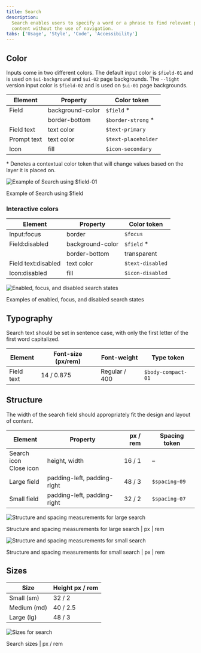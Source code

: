 ```yaml
---
title: Search
description:
  Search enables users to specify a word or a phrase to find relevant pieces of
  content without the use of navigation.
tabs: ['Usage', 'Style', 'Code', 'Accessibility']
---
```


## Color

Inputs come in two different colors. The default input color is `$field-01` and
is used on `$ui-background` and `$ui-02` page backgrounds. The `--light` version
input color is `$field-02` and is used on `$ui-01` page backgrounds.

| Element     | Property         | Color token         |
| ----------- | ---------------- | ------------------- |
| Field       | background-color | `$field` \*         |
|             | border-bottom    | `$border-strong` \* |
| Field text  | text color       | `$text-primary`     |
| Prompt text | text color       | `$text-placeholder` |
| Icon        | fill             | `$icon-secondary`   |

<Caption>
  * Denotes a contextual color token that will change values based on the layer
  it is placed on.
</Caption>
<div className="image--fixed">

![Example of Search using $field-01](images/search-style-4.png)

</div>

<Caption>Example of Search using $field</Caption>

### Interactive colors

| Element             | Property         | Color token      |
| ------------------- | ---------------- | ---------------- |
| Input:focus         | border           | `$focus`         |
| Field:disabled      | background-color | `$field` \*      |
|                     | border-bottom    | transparent      |
| Field text:disabled | text color       | `$text-disabled` |
| Icon:disabled       | fill             | `$icon-disabled` |

<div className="image--fixed">

![Enabled, focus, and disabled search states](images/search-style-1.png)

</div>

<Caption>Examples of enabled, focus, and disabled search states</Caption>

## Typography

Search text should be set in sentence case, with only the first letter of the
first word capitalized.

| Element    | Font-size (px/rem) | Font-weight   | Type token         |
| ---------- | ------------------ | ------------- | ------------------ |
| Field text | 14 / 0.875         | Regular / 400 | `$body-compact-01` |

## Structure

The width of the search field should appropriately fit the design and layout of
content.

| Element                      | Property                    | px / rem | Spacing token |
| ---------------------------- | --------------------------- | -------- | ------------- |
| Search icon <br/> Close icon | height, width               | 16 / 1   | –             |
| Large field                  | padding-left, padding-right | 48 / 3   | `$spacing-09` |
| Small field                  | padding-left, padding-right | 32 / 2   | `$spacing-07` |

<div className="image--fixed">

![Structure and spacing measurements for large search](images/search-style-2.png)

</div>

<Caption>
  Structure and spacing measurements for large search | px | rem
</Caption>

<div className="image--fixed">

![Structure and spacing measurements for small search](images/search-style-3.png)

</div>

<Caption>
  Structure and spacing measurements for small search | px | rem
</Caption>

## Sizes

| Size        | Height px / rem |
| ----------- | --------------- |
| Small (sm)  | 32 / 2          |
| Medium (md) | 40 / 2.5        |
| Large (lg)  | 48 / 3          |

<div className="image--fixed">

![Sizes for search](images/search-style-size.png)

</div>

<Caption>Search sizes | px / rem</Caption>
